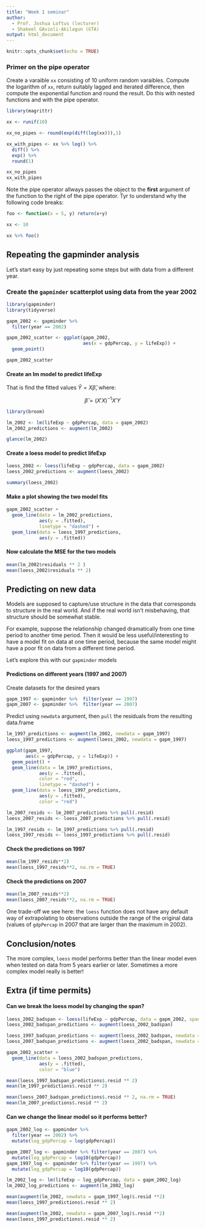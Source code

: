 ```yaml
---
title: "Week 1 seminar"
author:
  - Prof. Joshua Loftus (lecturer)
  - Shakeel GAvioli-Akilagun (GTA)
output: html_document
---
```


```r
knitr::opts_chunk$set(echo = TRUE)
```


### Primer on the pipe operator 

Create a varaible `xx` consisting of 10 uniform random varaibles. Compute the logarithm of `xx`, return suitably lagged and iterated difference, then compute the exponential function and round the result. Do this with nested functions and with the pipe operator. 

```r
library(magrittr)

xx <- runif(10)

xx_no_pipes <- round(exp(diff(log(xx))),1) 

xx_with_pipes <- xx %>% log() %>%
  diff() %>% 
  exp() %>% 
  round(1)

xx_no_pipes
xx_with_pipes
```

Note the pipe operator allways passes the object to the **first** argument of the function to the right of the pipe operator. Tyr to understand why the following code breaks: 
```r
foo <- function(x = 5, y) return(x+y)

xx <- 10 

xx %>% foo()
```

## Repeating the gapminder analysis

Let's start easy by just repeating some steps but with data from a different year.

### Create the `gapminder` scatterplot using data from the year 2002

```r
library(gapminder)
library(tidyverse)

gapm_2002 <- gapminder %>%  
  filter(year == 2002)

gapm_2002_scatter <- ggplot(gapm_2002,
                            aes(x = gdpPercap, y = lifeExp)) + 
  geom_point()

gapm_2002_scatter
```

#### Create an lm model to predict lifeExp

That is find the fitted values $\hat{Y} = X \hat{\beta}$, where: 

$$
\hat{\beta} = (X'X)^{-1}X'Y
$$

```r
library(broom)

lm_2002 <- lm(lifeExp ~ gdpPercap, data = gapm_2002)
lm_2002_predictions <- augment(lm_2002)

glance(lm_2002)
```

#### Create a loess model to predict lifeExp

```r
loess_2002 <- loess(lifeExp ~ gdpPercap, data = gapm_2002)
loess_2002_predictions <- augment(loess_2002)

summary(loess_2002)
```

#### Make a plot showing the two model fits

```r
gapm_2002_scatter + 
  geom_line(data = lm_2002_predictions, 
            aes(y = .fitted),
            linetype = "dashed") + 
  geom_line(data = loess_1997_predictions,
            aes(y = .fitted))
```

#### Now calculate the MSE for the two models 

```r
mean(lm_2002$residuals ** 2 )
mean(loess_2002$residuals ** 2)
```


## Predicting on new data

Models are supposed to capture/use structure in the data that corresponds to structure in the real world. And if the real world isn't misbehaving, that structure should be somewhat stable.

For example, suppose the relationship changed dramatically from one time period to another time period. Then it would be less useful/interesting to have a model fit on data at one time period, because the same model might have a poor fit on data from a different time period.

Let's explore this with our `gapminder` models

#### Predictions on different years (1997 and 2007)

Create datasets for the desired years

```r
gapm_1997 <- gapminder %>%  filter(year == 1997)
gapm_2007 <- gapminder %>%  filter(year == 2007)
```

Predict using `newdata` argument, then `pull` the residuals from the resulting data.frame

```r
lm_1997_predictions <- augment(lm_2002, newdata = gapm_1997) 
loess_1997_predictions <- augment(loess_2002, newdata = gapm_1997)

ggplot(gapm_1997, 
       aes(x = gdpPercap, y = lifeExp)) + 
  geom_point() + 
  geom_line(data = lm_1997_predictions, 
            aes(y = .fitted), 
            color = "red", 
            linetype = "dashed") + 
  geom_line(data = loess_1997_predictions, 
            aes(y = .fitted), 
            color = "red")
```

```r
lm_2007_resids <- lm_2007_predictions %>% pull(.resid) 
loess_2007_resids <- loess_2007_predictions %>% pull(.resid)

lm_1997_resids <- lm_1997_predictions %>% pull(.resid) 
loess_1997_resids <- loess_1997_predictions %>% pull(.resid)
```


#### Check the predictions on 1997

```r
mean(lm_1997_resids**2)
mean(loess_1997_resids**2, na.rm = TRUE)
```

#### Check the predictions on 2007

```r
mean(lm_2007_resids**2)
mean(loess_2007_resids**2, na.rm = TRUE)
```

One trade-off we see here: the `loess` function does not have any default way of extrapolating to observations outside the range of the original data (values of `gdpPercap` in 2007 that are larger than the maximum in 2002).

## Conclusion/notes

The more complex, `loess` model performs better than the linear model even when tested on data from 5 years earlier or later. Sometimes a more complex model really is better!


## Extra (if time permits)

#### Can we break the loess model by changing the span? 

```r
loess_2002_badspan <- loess(lifeExp ~ gdpPercap, data = gapm_2002, span = .1)
loess_2002_badspan_predictions <- augment(loess_2002_badspan)

loess_1997_badspan_predictions <- augment(loess_2002_badspan, newdata = gapm_1997)
loess_2007_badspan_predictions <- augment(loess_2002_badspan, newdata = gapm_2007)
```

```r
gapm_2002_scatter + 
  geom_line(data = loess_2002_badspan_predictions, 
            aes(y = .fitted), 
            color = "blue")
```



```r
mean(loess_1997_badspan_predictions$.resid ** 2)
mean(lm_1997_predictions$.resid ** 2)
```

```r
mean(loess_2007_badspan_predictions$.resid ** 2, na.rm = TRUE)
mean(lm_2007_predictions$.resid ** 2)
```

#### Can we change the linear model so it performs better? 

```r
gapm_2002_log <- gapminder %>% 
  filter(year == 2002) %>% 
  mutate(log_gdpPercap = log(gdpPercap))

gapm_2007_log <- gapminder %>% filter(year == 2007) %>%
  mutate(log_gdpPercap = log10(gdpPercap))
gapm_1997_log <- gapminder %>% filter(year == 1997) %>%
  mutate(log_gdpPercap = log10(gdpPercap))
```



```r
lm_2002_log <- lm(lifeExp ~ log_gdpPercap, data = gapm_2002_log)
lm_2002_log_predictions <- augment(lm_2002_log)
```

```r
mean(augment(lm_2002, newdata = gapm_1997_log)$.resid **2)
mean(loess_1997_predictions$.resid ** 2)
```

```r
mean(augment(lm_2002, newdata = gapm_2007_log)$.resid **2)
mean(loess_1997_predictions$.resid ** 2)
```



